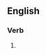 ==English==

===Verb===
{{head|en|verb form}}

# {{present participle of|calibrate|lang=en|nocat=1}}